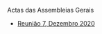 
Actas das Assembleias Gerais


- [Reunião 7, Dezembro 2020](/media/acta-reuniao-7-sprg-dezembro-2020-mzilhao.pdf){target="_blank"}
